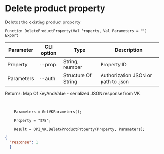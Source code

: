 ﻿---
sidebar_position: 4
---


# Delete product property
 Deletes the existing product property



`Function DeleteProductProperty(Val Property, Val Parameters = "") Export`

  | Parameter | CLI option | Type | Description |
  |-|-|-|-|
  | Property | --prop | String, Number | Property ID |
  | Parameters | --auth | Structure Of String | Authorization JSON or path to .json |

  
  Returns:  Map Of KeyAndValue - serialized JSON response from VK

<br/>




```bsl title="Code example"
    Parameters = GetVKParameters();

    Property = "878";

    Result = OPI_VK.DeleteProductProperty(Property, Parameters);
```
 



```json title="Result"
{
  "response": 1
  }
```
